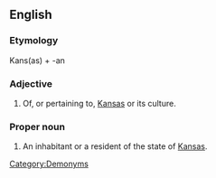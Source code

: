 {{also|kansan}}
==English==

===Etymology===
Kans(as) + -an

===Adjective===
{{en-adj|-}}

# Of, or pertaining to, [[Kansas]] or its culture.

===Proper noun===
{{en-proper noun|Kansans}}

# An inhabitant or a resident of the state of [[Kansas]].

[[Category:Demonyms]]